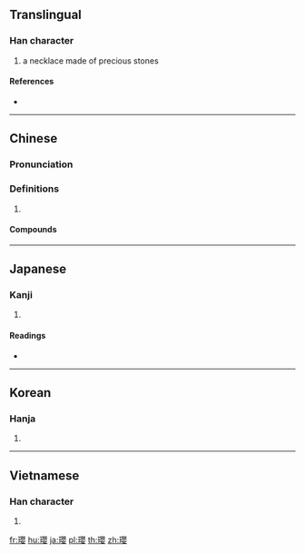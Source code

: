 {{also|璎}}
==Translingual==
{{Han simplified forms|瓔|珱|璎|ex=y}}
===Han character===
{{Han char|rn=96|rad=玉|as=17|sn=21|four=16144|canj=MGBCV}}

# a necklace made of precious stones

====References====
* {{Han ref|kx=0745.160|dkj=21347|dj=1153.260|hdz=21146.030|uh=74D4|ud=29908|bh=C4ED|bd=50413}}

----

==Chinese==
{{zh-forms|s=璎}}

===Pronunciation===
{{zh-pron
|m=yīng
|c=jing1
|mc=y
|oc=y
|cat=
}}

===Definitions===
{{zh-hanzi}}

# {{rfdef|zh}}

====Compounds====
{{zh-der|瓔珞|瓔珞木}}

----

==Japanese==

===Kanji===
{{ja-kanji|grade=|rs=玉17}}

# {{defn|lang=ja|sort=玉17}}

====Readings====
* {{ja-readings|on=[[えい]] (ei), [[よう]] (yō)|kun=|nanori=}}

----

==Korean==

===Hanja===
{{ko-hanja|hangeul=영|eumhun=|rv=yeong|mr=yŏng|y=yeng}}

# {{defn|lang=ko|sort=玉17}}

----

==Vietnamese==

===Han character===
{{vi-hantu|[[anh]]|rs=玉17}}

# {{defn|lang=vi|sort=玉17}}

[[fr:瓔]]
[[hu:瓔]]
[[ja:瓔]]
[[pl:瓔]]
[[th:瓔]]
[[zh:瓔]]